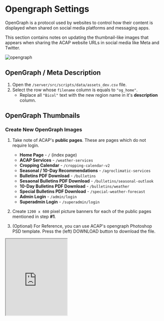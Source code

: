 
# Opengraph Settings

OpenGraph is a protocol used by websites to control how their content is displayed when shared on social media platforms and messaging apps.

This section contains notes on updating the thumbnail-like images that appears when sharing the ACAP website URLs in social media like Meta and Twitter.

![opengraph](https://firebasestorage.googleapis.com/v0/b/assets-cms.appspot.com/o/users%2FAwryJ0MU8zdxQFh9y0L0x2sSt8z1%2Fc7AY9auOR2eWKe50teiX_thumbnail?alt=media&token=e1f2152e-a093-47f8-82d2-1acbcf36a801)

## OpenGraph / Meta Description

1. Open the `/server/src/scripts/data/assets_dev.csv` file.
2. Select the row whose `filename` column is equals to `"og_home"`.
   - Replace all `"Bicol"` text with the new region name in it's **description** column.

## OpenGraph Thumbnails

<Steps>

### Create New OpenGraph Images

1. Take note of ACAP's **public pages**. These are pages which do not require login.
   - **Home Page** - `/` (index page)
   - **ACAP Services** - `/weather-services`
   - **Cropping Calendar** - `/cropping-calendar-v2`
   - **Seasonal / 10-Day Recommendations** - `/agroclimatic-services`
   - **Bulletins PDF Download** - `/bulletins`
   - **Sesaonal Bulletins PDF Download** - `/bulletins/seasonal-outlook`
   - **10-Day Bulletins PDF Download** - `/bulletins/weather`
   - **Special Bulletins PDF Download** - `/special-weather-forecast`
   - **Admin Login** - `/admin/login`
   - **Superadmin Login** - `/superadmin/login`

2. Create `1200 x 600` pixel picture banners for each of the public pages mentioned in step **#1**.

3. (Optional) For Reference, you can use ACAP's opengraph Photoshop PSD template. Press the (left) DOWNLOAD button to download the file.

<iframe
  src="https://acaptutorials.github.io/assets-cms/cards/embed?id=1AzipjfUV5G4rNyYnE6h&ts=1722964533"
  width="200"
  height="250"
/>

4. A total of ten (10) new thumbnail files should be created, continuing from **step #2**. Let us use region 6 for example. Press the (left) DOWNLOAD button to download and view the picture files.

<iframe
  src="https://acaptutorials.github.io/assets-cms/cards/embed?id=l8K7JfYhPcD7LUu26EmJ&ts=1722965055"
  width="200"
  height="250"
/>

### Upload the OpenGraph Images

1. Upload the ten (10) new OpenGraph to an online storage or hosting site. Their online URL should be publicly accessible after upload.

   <Callout>
   ACAP uploaded its OpenGraph images in Firebase Storage.
   </Callout>

2. Take note of the images' online URL after upload.

### Replace the OpenGraph URLs

1. Open the `/server/src/scripts/data/assets_dev.csv` file.

2. Replace the `url` column of the rows with column `page = "og"` and whose `filename` column starts with `"og_"` with the new OpenGraph image URLs from [**Upload the OpenGraph Images - step #2**](#upload-the-opengraph-images)

| filename | page name | public page route |
| --- | --- | --- |
| og_home | Home Page | `/` |
| og_services | ACAP Services | `/weather-services` |
| og_calendar | Cropping Calendar | `/cropping-calendar-v2` |
| og_recommendations | Seasonal / 10-Day Recommendations | `/agroclimatic-services` |
| og_bulletins | Bulletins PDF Download | `/bulletins` |
| og_bulletins_10day | 10-Day Bulletins PDF Download | `/bulletins/weather` |
| og_bulletins_seasonal | Sesaonal Bulletins PDF Download | `/bulletins/seasonal-outlook` |
| og_bulletins_typhoon | Special Bulletins PDF Download | `/special-weather-forecast` |
| og_admin | Admin Login | `/admin/login` |
| og_superadmin | Superadmin Login  | `/superadmin/login` |

### Upload the New OpenGraph URLs

Upload the new OpenGraph URLs (in the `assets_dev.csv` CSV file) to the `development` and `production` Firestore database.

1. Update the server `.env` file with the **production** Firebase variables: `FIREBASE_SERVICE_ACC` and `FIREBASE_PRIVATE_KEY`.
2. Run the server NPM script:
   ```bash copy
   npm run seed:11_assets
   ```
3. Update the server `.env` file with the **development** Firebase variables: `FIREBASE_SERVICE_ACC` and `FIREBASE_PRIVATE_KEY`.
4. Re-run the NPM script on **step #2**.

</Steps>
